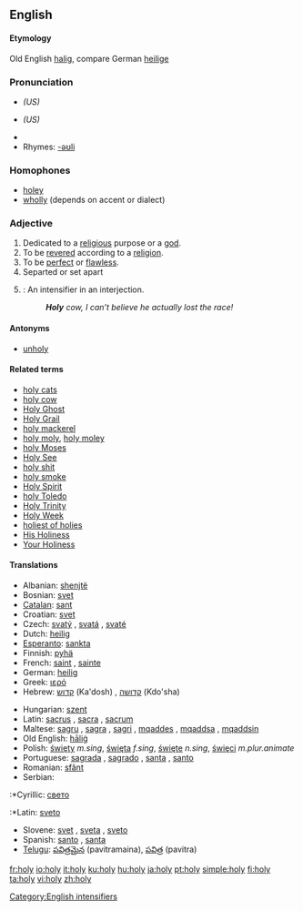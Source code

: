{{see|holly}}
==English==

====Etymology====
Old English [[halig]], compare German [[heilige]]

===Pronunciation===
*{{IPA|/ˈhoʊli/}} ''(US)''
*{{SAMPA|/"hoUli/}} ''(US)''
*{{audio|en-us-holy.ogg|Audio (US)}}
*Rhymes: [[Rhymes:English:-əʊli|-əʊli]]

===Homophones===
*[[holey]]
*[[wholly]] (depends on accent or dialect)

===Adjective===
{{en-adj|holier|holiest}}

# Dedicated to a [[religious]] purpose or a [[god]].
# To be [[revered]] according to a [[religion]].
# To be [[perfect]] or [[flawless]].
# Separted or set apart
# {{slang}}: An intensifier in an interjection.
#: '''''Holy''' cow, I can’t believe he actually lost the race!''

====Antonyms====
*[[unholy]]

====Related terms====
*[[holy cats]]
*[[holy cow]]
*[[Holy Ghost]]
*[[Holy Grail]]
*[[holy mackerel]]
*[[holy moly]], [[holy moley]]
*[[holy Moses]]
*[[Holy See]]
*[[holy shit]]
*[[holy smoke]]
*[[Holy Spirit]]
*[[holy Toledo]]
*[[Holy Trinity]]
*[[Holy Week]]
*[[holiest of holies]]
*[[His Holiness]]
*[[Your Holiness]]

====Translations====
{{rfc-trans}}
{{top}}
*Albanian: [[shenjtë]]
*Bosnian: [[svet]]
*[[Catalan]]: [[sant]]
*Croatian: [[svet]]
*Czech: [[svatý]] {{m}}, [[svatá]] {{f}}, [[svaté]] {{n}}
*Dutch: [[heilig]]
*[[Esperanto]]: [[sankta]]
*Finnish: [[pyhä]]
*French: [[saint]] {{m}}, [[sainte]] {{f}}
*German: [[heilig]]
*Greek: [[ιερό]]
*Hebrew: [[קדוש]] (Ka'dosh) {{m}}, [[קדושה]] (Kdo'sha) {{f}}
{{mid}}
*Hungarian: [[szent]]
*Latin: [[sacrus]] {{m}}, [[sacra]] {{f}}, [[sacrum]] {{n}}
*Maltese: [[sagru]] {{m}}, [[sagra]] {{f}}, [[sagri]] {{p}}, [[mqaddes]] {{m}}, [[mqaddsa]] {{f}}, [[mqaddsin]] {{p}}
*Old English: [[halig|hāliġ]]
*Polish: [[święty]] ''m.sing'', [[święta]] ''f.sing'', [[święte]] ''n.sing'', [[święci]] ''m.plur.animate''
*Portuguese: [[sagrada]] {{f}}, [[sagrado]] {{m}}, [[santa]] {{f}}, [[santo]] {{m}}
*Romanian: [[sfânt]]
*Serbian:
:*Cyrillic: [[свето]] {{n}}
:*Latin: [[sveto]] {{n}}
*Slovene: [[svet]] {{m}}, [[sveta]] {{f}}, [[sveto]] {{n}}
*Spanish: [[santo]] {{m}}, [[santa]] {{f}}
*[[Telugu]]: [[పవిత్రమైన]] (pavitramaina), [[పవిత్ర]] (pavitra)
{{bottom}}

[[Category:English intensifiers]]

[[fr:holy]]
[[io:holy]]
[[it:holy]]
[[ku:holy]]
[[hu:holy]]
[[ja:holy]]
[[pt:holy]]
[[simple:holy]]
[[fi:holy]]
[[ta:holy]]
[[vi:holy]]
[[zh:holy]]
